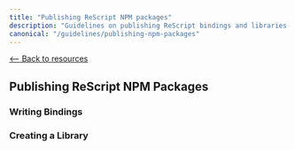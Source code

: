 ```yaml
---
title: "Publishing ReScript NPM packages"
description: "Guidelines on publishing ReScript bindings and libraries to NPM"
canonical: "/guidelines/publishing-npm-packages"
---
```


[<-- Back to resources](../../packages)

## Publishing ReScript NPM Packages


### Writing Bindings


### Creating a Library

